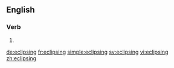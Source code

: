 ==English==

===Verb===
{{head|en}}

# {{present participle of|eclipse}}

[[de:eclipsing]]
[[fr:eclipsing]]
[[simple:eclipsing]]
[[sv:eclipsing]]
[[vi:eclipsing]]
[[zh:eclipsing]]